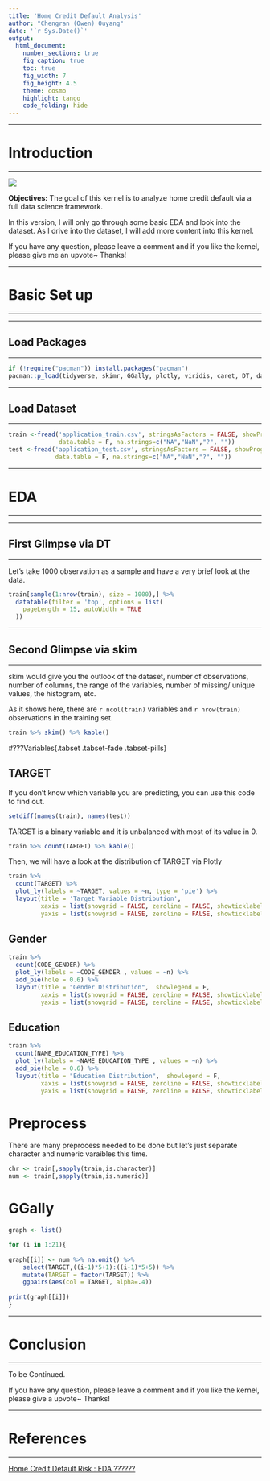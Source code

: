 ```yaml
---
title: 'Home Credit Default Analysis'
author: "Chengran (Owen) Ouyang"
date: '`r Sys.Date()`'
output:
  html_document:
    number_sections: true
    fig_caption: true
    toc: true
    fig_width: 7
    fig_height: 4.5
    theme: cosmo
    highlight: tango
    code_folding: hide
---
```

******
# Introduction
******


<img src="https://i.imgur.com/O6QrzdG.jpg">


**Objectives:** The goal of this kernel is to analyze home credit default via a full data science framework. 


In this version, I will only go through some basic EDA and look into the dataset. As I drive into the dataset, I will add more content into this kernel.


If you have any question, please leave a comment and if you like the kernel, please give me an upvote~ Thanks!


******
# Basic Set up{.tabset .tabset-fade .tabset-pills}
******


******
## Load Packages
******

```r
if (!require("pacman")) install.packages("pacman")
pacman::p_load(tidyverse, skimr, GGally, plotly, viridis, caret, DT, data.table)
```

******
## Load Dataset
******

```r
train <-fread('application_train.csv', stringsAsFactors = FALSE, showProgress=F,
              data.table = F, na.strings=c("NA","NaN","?", ""))
test <-fread('application_test.csv', stringsAsFactors = FALSE, showProgress=F,
             data.table = F, na.strings=c("NA","NaN","?", ""))
```

******
# EDA{.tabset .tabset-fade .tabset-pills}
******


******
## First Glimpse via DT
******


Let's take 1000 observation as a sample and have a very brief look at the data.


```r
train[sample(1:nrow(train), size = 1000),] %>% 
  datatable(filter = 'top', options = list(
    pageLength = 15, autoWidth = TRUE
  ))
```


******
## Second Glimpse via skim
******


skim would give you the outlook of the dataset, number of observations, number of columns, the range of the variables, number of missing/ unique values, the histogram, etc.


As it shows here, there are `r ncol(train)` variables and `r nrow(train)` observations in the training set.


```r
train %>% skim() %>% kable()
```


#???Variables{.tabset .tabset-fade .tabset-pills}


## TARGET


If you don't know which variable you are predicting, you can use this code to find out.


```r
setdiff(names(train), names(test))
```


TARGET is a binary variable and it is unbalanced with most of its value in 0.


```r
train %>% count(TARGET) %>% kable()
```


Then, we will have a look at the distribution of TARGET via Plotly


```r
train %>% 
  count(TARGET) %>% 
  plot_ly(labels = ~TARGET, values = ~n, type = 'pie') %>%
  layout(title = 'Target Variable Distribution',
         xaxis = list(showgrid = FALSE, zeroline = FALSE, showticklabels = FALSE),
         yaxis = list(showgrid = FALSE, zeroline = FALSE, showticklabels = FALSE))
```


## Gender


```r
train %>% 
  count(CODE_GENDER) %>% 
  plot_ly(labels = ~CODE_GENDER , values = ~n) %>%
  add_pie(hole = 0.6) %>%
  layout(title = "Gender Distribution",  showlegend = F,
         xaxis = list(showgrid = FALSE, zeroline = FALSE, showticklabels = FALSE),
         yaxis = list(showgrid = FALSE, zeroline = FALSE, showticklabels = FALSE))
```


## Education


```r
train %>% 
  count(NAME_EDUCATION_TYPE) %>% 
  plot_ly(labels = ~NAME_EDUCATION_TYPE , values = ~n) %>%
  add_pie(hole = 0.6) %>%
  layout(title = "Education Distribution",  showlegend = F,
         xaxis = list(showgrid = FALSE, zeroline = FALSE, showticklabels = FALSE),
         yaxis = list(showgrid = FALSE, zeroline = FALSE, showticklabels = FALSE))
```


# Preprocess


There are many preprocess needed to be done but let's just separate character and numeric varaibles this time.


```r
chr <- train[,sapply(train,is.character)]
num <- train[,sapply(train,is.numeric)]
```


# GGally


```r
graph <- list()

for (i in 1:21){
  
graph[[i]] <- num %>% na.omit() %>% 
    select(TARGET,((i-1)*5+1):((i-1)*5+5)) %>% 
    mutate(TARGET = factor(TARGET)) %>% 
    ggpairs(aes(col = TARGET, alpha=.4))
  
print(graph[[i]])
}


```


******
# Conclusion
******


To be Continued.


If you have any question, please leave a comment and if you like the kernel, please give a upvote~ Thanks!


******
# References
******


[Home Credit Default Risk : EDA ??????](https://www.kaggle.com/codename007/home-credit-default-risk-eda)